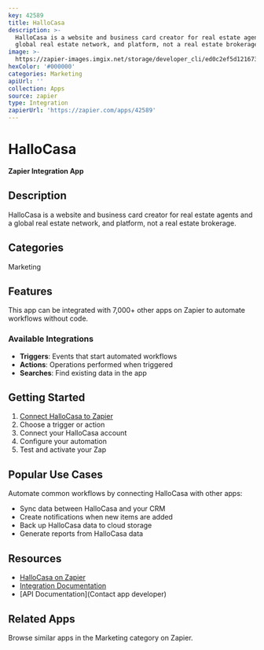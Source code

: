```yaml
---
key: 42589
title: HalloCasa
description: >-
  HalloCasa is a website and business card creator for real estate agents and a
  global real estate network, and platform, not a real estate brokerage.
image: >-
  https://zapier-images.imgix.net/storage/developer_cli/ed0c2ef5d121673f2007f19e1247e59d.png?auto=format%2Ccompress&ixlib=python-3.0.0&q=50
hexColor: '#000000'
categories: Marketing
apiUrl: ''
collection: Apps
source: zapier
type: Integration
zapierUrl: 'https://zapier.com/apps/42589'
---
```

# HalloCasa

**Zapier Integration App**

## Description

HalloCasa is a website and business card creator for real estate agents and a global real estate network, and platform, not a real estate brokerage.

## Categories

Marketing

## Features

This app can be integrated with 7,000+ other apps on Zapier to automate workflows without code.

### Available Integrations

- **Triggers**: Events that start automated workflows
- **Actions**: Operations performed when triggered
- **Searches**: Find existing data in the app

## Getting Started

1. [Connect HalloCasa to Zapier](https://zapier.com/apps/42589)
2. Choose a trigger or action
3. Connect your HalloCasa account
4. Configure your automation
5. Test and activate your Zap

## Popular Use Cases

Automate common workflows by connecting HalloCasa with other apps:

- Sync data between HalloCasa and your CRM
- Create notifications when new items are added
- Back up HalloCasa data to cloud storage
- Generate reports from HalloCasa data

## Resources

- [HalloCasa on Zapier](https://zapier.com/apps/42589)
- [Integration Documentation](https://zapier.com/apps/42589/integrations)
- [API Documentation](Contact app developer)

## Related Apps

Browse similar apps in the Marketing category on Zapier.
